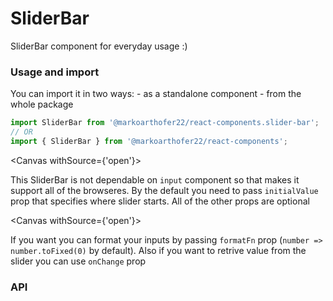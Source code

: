 
# SliderBar

SliderBar component for everyday usage :)

### Usage and import

You can import it in two ways: - as a standalone component - from the whole package

```jsx
import SliderBar from '@markoarthofer22/react-components.slider-bar';
// OR
import { SliderBar } from '@markoarthofer22/react-components';
```

<Canvas withSource={'open'}>
    <Story id='designs-atoms-slider-bar--default' />
</Canvas>

This SliderBar is not dependable on `input` component so that makes it support all of the browseres.
By the default you need to pass `initialValue` prop that specifies where slider starts. All of the other props are optional

<div style={{ marginBottom: '50px' }} />

<Canvas withSource={'open'}>
    <Story id='designs-atoms-slider-bar--secondary' />
</Canvas>

If you want you can format your inputs by passing `formatFn` prop (`number => number.toFixed(0)` by default). Also if you want to retrive value from the slider you can use `onChange` prop

<div style={{ marginBottom: '50px' }} />

### API

<ArgsTable of={SliderBar} />
